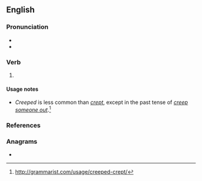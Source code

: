 ==English==

===Pronunciation===
* {{IPA|en|/kɹiːpt/}}
* {{rhymes|en|iːpt|s=1}}

===Verb===
{{head|en|verb form}}

# {{en-past of|creep}}

====Usage notes====
* ''Creeped'' is less common than ''[[crept]]'', except in the past tense of ''[[creep someone out]]''.<ref>http://grammarist.com/usage/creeped-crept/</ref>

===References===
<references/>

===Anagrams===
* {{anagrams|en|a=cdeeepr|precede}}